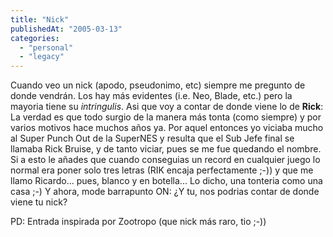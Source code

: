 ```yaml
---
title: "Nick"
publishedAt: "2005-03-13"
categories: 
  - "personal"
  - "legacy"
---
```


Cuando veo un nick (apodo, pseudonimo, etc) siempre me pregunto de donde vendrán. Los hay más evidentes (i.e. Neo, Blade, etc.) pero la mayoria tiene su _intringulis_. Asi que voy a contar de donde viene lo de **Rick**: La verdad es que todo surgio de la manera más tonta (como siempre) y por varios motivos hace muchos años ya. Por aquel entonces yo viciaba mucho al Super Punch Out de la SuperNES y resulta que el Sub Jefe final se llamaba Rick Bruise, y de tanto viciar, pues se me fue quedando el nombre. Si a esto le añades que cuando conseguias un record en cualquier juego lo normal era poner solo tres letras (RIK encaja perfectamente ;-)) y que me llamo Ricardo... pues, blanco y en botella... Lo dicho, una tonteria como una casa ;-) Y ahora, mode barrapunto ON: ¿Y tu, nos podrias contar de donde viene tu nick?

PD: Entrada inspirada por Zootropo (que nick más raro, tio ;-))
